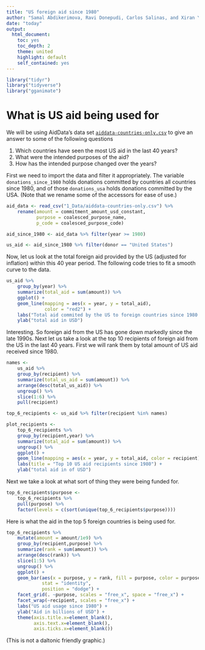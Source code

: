 ```yaml
---
title: "US foreign aid since 1980"
author: "Samal Abdikerimova, Ravi Donepudi, Carlos Salinas, and Xiran Yu"
date: "today"
output:
  html_document:
    toc: yes
    toc_depth: 2
    theme: united
    highlight: default
    self_contained: yes
---
```


[tds-1]: https://towardsdatascience.com/create-animated-bar-charts-using-r-31d09e5841da


```r
library("tidyr")
library("tidyverse")
library("gganimate")
```

# What is US aid being used for

We will be using AidData's data set [``aiddata-countries-only.csv``](1_Data/aiddata-countries-only.csv) to give an answer to some of the following questions

1. Which countries have seen the most US aid in the last 40 years?
2. What were the intended purposes of the aid?
3. How has the intended purpose changed over the years?

First we need to import the data and filter it appropriately. The variable `donations_since_1980` holds donations committed by countries all countries since 1980, and of those `donations_usa` holds donations committed by the USA. (Note that we rename some of the accessors for ease of use.)

```r
aid_data <- read_csv("1_Data/aiddata-countries-only.csv") %>%
    rename(amount = commitment_amount_usd_constant,
           purpose = coalesced_purpose_name,
           p_code = coalesced_purpose_code)

aid_since_1980 <- aid_data %>% filter(year >= 1980)

us_aid <- aid_since_1980 %>% filter(donor == "United States")
```
Now, let us look at the total foreign aid provided by the US (adjusted for inflation) within this 40 year period. The following code tries to fit a smooth curve to the data.

```r
us_aid %>%
    group_by(year) %>%
    summarize(total_aid = sum(amount)) %>%
    ggplot() +
    geom_line(mapping = aes(x = year, y = total_aid),
              color = "red2") +
    labs("Total aid commited by the US to foreign countries since 1980 in USD") +
    ylab("total aid in USD")
```

Interesting. So foreign aid from the US has gone down markedly since the late 1990s. Next let us take a look at the top 10 recipients of foreign aid from the US in the last 40 years. First we will rank them by total amount of US aid received since 1980.

```r
names <-
    us_aid %>%
    group_by(recipient) %>%
    summarize(total_us_aid = sum(amount)) %>%
    arrange(desc(total_us_aid)) %>%
    ungroup() %>%
    slice(1:6) %>%
    pull(recipient)

top_6_recipients <- us_aid %>% filter(recipient %in% names)

plot_recipients <-
    top_6_recipients %>%
    group_by(recipient,year) %>%
    summarize(total_aid = sum(amount)) %>%
    ungroup() %>%
    ggplot() +
    geom_line(mapping = aes(x = year, y = total_aid, color = recipient)) +
    labs(title = "Top 10 US aid recipients since 1980") +
    ylab("total aid in of USD")
```

Next we take a look at what sort of thing they were being funded for.

```r
top_6_recipients$purpose <-
    top_6_recipients %>%
    pull(purpose) %>%
    factor(levels = c(sort(unique(top_6_recipients$purpose))))
```

Here is what the aid in the top 5 foreign countries is being used for.
```r
top_6_recipients %>%
    mutate(amount = amount/1e9) %>%
    group_by(recipient,purpose) %>%
    summarize(rank = sum(amount)) %>%
    arrange(desc(rank)) %>%
    slice(1:5) %>%
    ungroup() %>%
    ggplot() +
    geom_bar(aes(x = purpose, y = rank, fill = purpose, color = purpose),
             stat = "identity",
             position = "dodge") +
    facet_grid(. ~purpose, scales = "free_x", space = "free_x") +
    facet_wrap(~recipient, scales = "free_x") +
    labs("US aid usage since 1980") +
    ylab("Aid in billions of USD") +
    theme(axis.title.x=element_blank(),
          axis.text.x=element_blank(),
          axis.ticks.x=element_blank())
```

(This is not a daltonic friendly graphic.)
